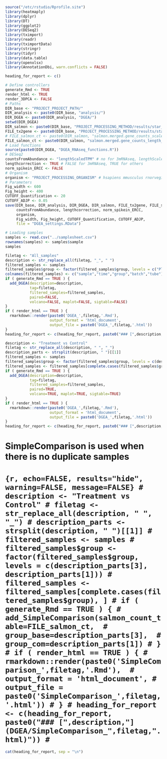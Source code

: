 ```r
source("/etc/rstudio/Rprofile.site")
library(heatmaply)
library(dplyr)
library(DT)
library(ggplot2)
library(DESeq2)
library(tximport)
library(readr)
library(tximportData)
library(stringr)
library(tidyr)
library(data.table)
library(openxlsx)
library(AnnotationDbi, warn.conflicts = FALSE)

heading_for_report <- c()
```

```r
# Define controllers
generate_Rmd <- TRUE
render_html <- TRUE
render_3DPCA <- FALSE
# Paths
DIR_base <- "PROJECT_PROJECT_PATH/"
DIR_analysis <- paste0(DIR_base, "analysis/")
DIR_DGEA <- paste0(DIR_analysis, "DGEA/")
setwd(DIR_DGEA)
DIR_salmon <- paste0(DIR_base, "PROJECT_PROCESSING_METHOD/results/star_salmon/")
FILE_tx2gene <- paste0(DIR_base, "PROJECT_PROCESSING_METHOD/results/star_salmon/tx2gene.tsv")
# FILE_salmon_ct <- paste0(DIR_salmon, "salmon.merged.gene_counts_scaled.tsv") # 3mRNAseq
FILE_salmon_ct <- paste0(DIR_salmon, "salmon.merged.gene_counts_length_scaled.tsv") # RNAseq
# Load functions
source(paste0(DIR_DGEA, "DGEA_RNAseq_functions.R"))
# DESeq2
countsFromAbundance <- "lengthScaledTPM" # no for 3mRNAseq, lengthScaledTPM for others
lengthcorrection <- TRUE # FALSE for 3mRNAseq, TRUE for others
norm_spikein_ERCC <- FALSE
# Organism
organism <- "PROJECT_PROCESSING_ORGANISM" # hsapiens mmusculus rnorvegicus sscrofa
# Parameters
Fig_width <- 600
Fig_height <- 400
CUTOFF_Quantification <- 20
CUTOFF_ADJP <- 0.05
save(DIR_base, DIR_analysis, DIR_DGEA, DIR_salmon, FILE_tx2gene, FILE_salmon_ct,
     countsFromAbundance, lengthcorrection, norm_spikein_ERCC,
     organism, 
     Fig_width, Fig_height, CUTOFF_Quantification, CUTOFF_ADJP,
     file = "DGEA_settings.RData")
```

```r
# Loading samples
samples <- read.csv("../samplesheet.csv")
rownames(samples) <- samples$sample
samples
```

```r
filetag <- "All_samples"
description <- str_replace_all(filetag, "_", " ")
filtered_samples <- samples
filtered_samples$group <- factor(filtered_samples$group, levels = c("Placebo","Treatment"))
colnames(filtered_samples) <- c("sample","time","group","batch","tube")
if ( generate_Rmd == TRUE ) {
  add_DGEA(description=description, 
           tag=filetag, 
           filtered_samples=filtered_samples, 
           paired=FALSE,
           volcano=FALSE, maplot=FALSE, sigtable=FALSE)
}
if ( render_html == TRUE ) {
  rmarkdown::render(paste0('DGEA_',filetag,'.Rmd'), 
                    output_format = 'html_document',
                    output_file = paste0('DGEA_',filetag,'.html'))
}
heading_for_report <- c(heading_for_report, paste0("### [",description,"](DGEA/DGEA_",filetag,".html)"))
```

```r
description <- "Treatment vs Control"
filetag <- str_replace_all(description, " ", "_")
description_parts <- strsplit(description, " ")[[1]]
filtered_samples <- samples
filtered_samples$group <- factor(filtered_samples$group, levels = c(description_parts[3], description_parts[1]))
filtered_samples <- filtered_samples[complete.cases(filtered_samples$group), ]
if ( generate_Rmd == TRUE ) {
  add_DGEA(description=description, 
           tag=filetag, 
           filtered_samples=filtered_samples, 
           paired=TRUE,
           volcano=TRUE, maplot=TRUE, sigtable=TRUE)
}
if ( render_html == TRUE ) {
  rmarkdown::render(paste0('DGEA_',filetag,'.Rmd'), 
                    output_format = 'html_document',
                    output_file = paste0('DGEA_',filetag,'.html'))
}
heading_for_report <- c(heading_for_report, paste0("### [",description,"](DGEA/DGEA_",filetag,".html)"))
```

# SimpleComparison is used when there is no duplicate samples
# ```{r, echo=FALSE, results="hide", warning=FALSE, message=FALSE}
# description <- "Treatment vs Control"
# filetag <- str_replace_all(description, " ", "_")
# description_parts <- strsplit(description, " ")[[1]]
# filtered_samples <- samples
# filtered_samples$group <- factor(filtered_samples$group, levels = c(description_parts[3], description_parts[1]))
# filtered_samples <- filtered_samples[complete.cases(filtered_samples$group), ]
# if ( generate_Rmd == TRUE ) {
#   add_SimpleComparison(salmon_count_table=FILE_salmon_ct, 
#                        group_base=description_parts[3], 
#                        group_com=description_parts[1])
# }
# if ( render_html == TRUE ) {
#   rmarkdown::render(paste0('SimpleComparison_',filetag,'.Rmd'), 
#                     output_format = 'html_document',
#                     output_file = paste0('SimpleComparison_',filetag,'.html'))
# }
# heading_for_report <- c(heading_for_report, paste0("### [",description,"](DGEA/SimpleComparison_",filetag,".html)"))
# ```

```r
cat(heading_for_report, sep = "\n")
```
